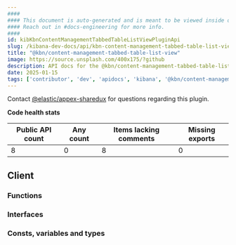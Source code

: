 ```yaml
---
####
#### This document is auto-generated and is meant to be viewed inside our experimental, new docs system.
#### Reach out in #docs-engineering for more info.
####
id: kibKbnContentManagementTabbedTableListViewPluginApi
slug: /kibana-dev-docs/api/kbn-content-management-tabbed-table-list-view
title: "@kbn/content-management-tabbed-table-list-view"
image: https://source.unsplash.com/400x175/?github
description: API docs for the @kbn/content-management-tabbed-table-list-view plugin
date: 2025-01-15
tags: ['contributor', 'dev', 'apidocs', 'kibana', '@kbn/content-management-tabbed-table-list-view']
---
```




Contact [@elastic/appex-sharedux](https://github.com/orgs/elastic/teams/appex-sharedux) for questions regarding this plugin.

**Code health stats**

| Public API count  | Any count | Items lacking comments | Missing exports |
|-------------------|-----------|------------------------|-----------------|
| 8 | 0 | 8 | 0 |

## Client

### Functions
<DocDefinitionList data={kbnContentManagementTabbedTableListViewObj.client.functions}/>

### Interfaces
<DocDefinitionList data={kbnContentManagementTabbedTableListViewObj.client.interfaces}/>

### Consts, variables and types
<DocDefinitionList data={kbnContentManagementTabbedTableListViewObj.client.misc}/>

